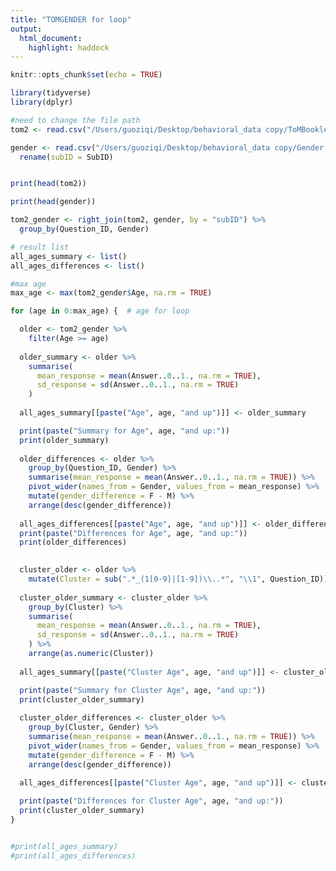 ```yaml
---
title: "TOMGENDER for loop"
output:
  html_document:
    highlight: haddock 
---
```



```r
knitr::opts_chunk$set(echo = TRUE)
```

```r
library(tidyverse)
library(dplyr)
```

```r
#need to change the file path 
tom2 <- read.csv("/Users/guoziqi/Desktop/behavioral_data copy/ToMBooklet2-Data.csv")

gender <- read.csv("/Users/guoziqi/Desktop/behavioral_data copy/Gender.csv") %>%
  rename(subID = SubID)


print(head(tom2))

print(head(gender))

tom2_gender <- right_join(tom2, gender, by = "subID") %>% 
  group_by(Question_ID, Gender) 
```

```r

# result list
all_ages_summary <- list()
all_ages_differences <- list()

#max age
max_age <- max(tom2_gender$Age, na.rm = TRUE)

for (age in 0:max_age) {  # age for loop

  older <- tom2_gender %>%
    filter(Age >= age)
  
  older_summary <- older %>%
    summarise(
      mean_response = mean(Answer..0..1., na.rm = TRUE),
      sd_response = sd(Answer..0..1., na.rm = TRUE)
    )
  
  all_ages_summary[[paste("Age", age, "and up")]] <- older_summary  

  print(paste("Summary for Age", age, "and up:")) 
  print(older_summary)
  
  older_differences <- older %>%
    group_by(Question_ID, Gender) %>%
    summarise(mean_response = mean(Answer..0..1., na.rm = TRUE)) %>%
    pivot_wider(names_from = Gender, values_from = mean_response) %>%
    mutate(gender_difference = F - M) %>%
    arrange(desc(gender_difference))
  
  all_ages_differences[[paste("Age", age, "and up")]] <- older_differences #
  print(paste("Differences for Age", age, "and up:"))
  print(older_differences)

 
  cluster_older <- older %>%
    mutate(Cluster = sub(".*_(1[0-9]|[1-9])\\..*", "\\1", Question_ID))
  
  cluster_older_summary <- cluster_older %>%
    group_by(Cluster) %>%
    summarise(
      mean_response = mean(Answer..0..1., na.rm = TRUE),
      sd_response = sd(Answer..0..1., na.rm = TRUE)
    ) %>%
    arrange(as.numeric(Cluster))
  
  all_ages_summary[[paste("Cluster Age", age, "and up")]] <- cluster_older_summary

  print(paste("Summary for Cluster Age", age, "and up:"))
  print(cluster_older_summary)
  
  cluster_older_differences <- cluster_older %>%
    group_by(Cluster, Gender) %>%
    summarise(mean_response = mean(Answer..0..1., na.rm = TRUE)) %>%
    pivot_wider(names_from = Gender, values_from = mean_response) %>%
    mutate(gender_difference = F - M) %>%
    arrange(desc(gender_difference))
  
  all_ages_differences[[paste("Cluster Age", age, "and up")]] <- cluster_older_differences

  print(paste("Differences for Cluster Age", age, "and up:"))
  print(cluster_older_summary)
}


#print(all_ages_summary)
#print(all_ages_differences)
```